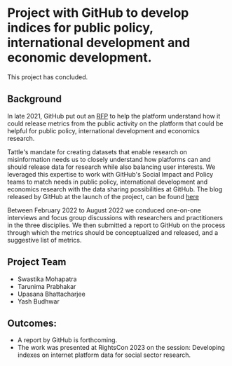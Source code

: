 # Project with GitHub to develop indices for public policy, international development and economic development. 

This project has concluded. 

## Background

In late 2021, GitHub put out an [RFP](https://github.blog/2021-08-31-request-for-proposals-defining-standardized-github-metrics/) to help the platform understand how it could release metrics from the public activity on the platform that could be helpful for public policy, international development and economics research. 

Tattle's mandate for creating datasets that enable research on misinformation needs us to closely understand how platforms can and should release data for research while also balancing user interests. We leveraged this expertise to work with GitHub's Social Impact and Policy teams to match needs in public policy, international development and economics research with the data sharing possibilities at GitHub. The blog released by GitHub at the launch of the project, can be found [here](https://socialimpact.github.com/insights/standardized-github-metrics-project-launch/)

Between February 2022 to August 2022 we conduced one-on-one interviews and focus group discussions with researchers and practitioners in the three disciplies. We then submitted a report to GitHub on the process through which the metrics should be conceptualized and released, and a suggestive list of metrics. 


## Project Team
* Swastika Mohapatra  
* Tarunima Prabhakar  
* Upasana Bhattacharjee  
* Yash Budhwar  

## Outcomes:
* A report by GitHub is forthcoming. 
* The work was presented at RightsCon 2023 on the session: Developing indexes on internet platform data for social sector research. 
